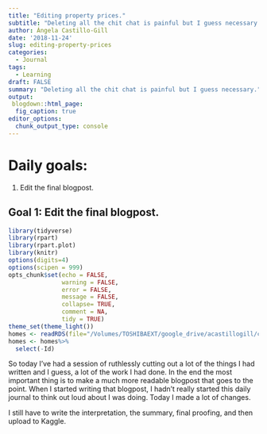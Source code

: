 ```yaml
---
title: "Editing property prices."
subtitle: "Deleting all the chit chat is painful but I guess necessary."
author: Ángela Castillo-Gill
date: '2018-11-24'
slug: editing-property-prices
categories:
  - Journal
tags: 
  - Learning
draft: FALSE
summary: "Deleting all the chit chat is painful but I guess necessary."
output:
 blogdown::html_page:
  fig_caption: true
editor_options: 
  chunk_output_type: console
---
```


# Daily goals:

1. Edit the final blogpost.

## Goal 1: Edit the final blogpost.

```r
library(tidyverse)
library(rpart)
library(rpart.plot)
library(knitr)
options(digits=4)
options(scipen = 999)
opts_chunk$set(echo = FALSE,
               warning = FALSE,
               error = FALSE,
               message = FALSE,
               collapse= TRUE,
               comment = NA,
               tidy = TRUE)
theme_set(theme_light())
homes <- readRDS(file="/Volumes/TOSHIBAEXT/google_drive/acastillogill/content/homes.rds")
homes <- homes%>%
  select(-Id)
```

So today I've had a session of ruthlessly cutting out a lot of the things I had written and I guess, a lot of the work I had done. In the end the most important thing is to make a much more readable blogpost that goes to the point. When I started writing that blogpost, I hadn't really started this daily journal to think out loud about I was doing. Today I made a lot of changes.

I still have to write the interpretation, the summary, final proofing, and then upload to Kaggle. 
